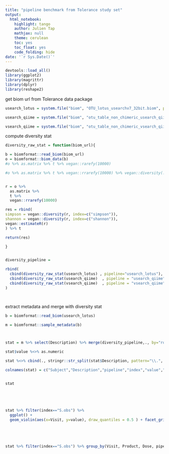 ```yaml
---
title: "pipeline benchmark from Tolerance study set"
output:
  html_notebook:
    highlight: tango
    author: Julien Tap
    mathjax: null
    theme: cerulean
    toc: yes
    toc_float: yes
    code_folding: hide
date: '`r Sys.Date()`'
---
```



```r

devtools::load_all()
library(ggplot2)
library(magrittr)
library(dplyr)
library(reshape2)

```


get biom url from Tolerance data package

```r

usearch_lotus = system.file("biom", "OTU_lotus_usearchv7_32bit.biom", package="Tolerance")

usearch_qiime = system.file("biom", "otu_table_non_chimeric_usearch_qiime.biom", package="Tolerance")

vsearch_qiime = system.file("biom", "otu_table_non_chimeric_vsearch_qiime.biom", package="Tolerance")


```


compute diversity stat

```r


diversity_raw_stat = function(biom_url){

b = biomformat::read_biom(biom_url)
o = biomformat::biom_data(b)
#o %>% as.matrix %>% t %>% vegan::rarefy(10000)

#o %>% as.matrix %>% t %>% vegan::rrarefy(10000) %>% vegan::diversity(., index="shannon") %>% rbind(shannon = ., o %>% as.matrix %>% t %>% vegan::rrarefy(10000) %>% vegan::estimateR()) %>% t


r = o %>% 
  as.matrix %>% 
  t %>% 
  vegan::rrarefy(10000) 

res = rbind(
simpson = vegan::diversity(r, index=c("simpson")),
shannon = vegan::diversity(r, index=c("shannon")),
vegan::estimateR(r)
) %>% t

return(res)

}


diversity_pipeline = 

rbind(
  cbind(diversity_raw_stat(usearch_lotus) , pipeline="usearch_lotus"),
  cbind(diversity_raw_stat(usearch_qiime)  , pipeline = "usearch_qiime"),
  cbind(diversity_raw_stat(vsearch_qiime)  , pipeline = "vsearch_qiime")
)




```

extract metadata and merge with diversity stat

```r


b = biomformat::read_biom(usearch_lotus)

m = biomformat::sample_metadata(b)



stat = m %>% select(Description) %>% merge(diversity_pipeline,., by="row.names", all.x = TRUE) %>% melt(id.vars=c("Row.names","Description","pipeline"))

stat$value %<>% as.numeric

stat %<>% cbind(., stringr::str_split(stat$Description, pattern="\\.", simplify = TRUE) )

colnames(stat) = c("Subject","Description","pipeline","index","value","Visit","Product","Dose")


stat






```


```r


stat %>% filter(index=="S.obs") %>% 
  ggplot() + 
  geom_violin(aes(x=Visit, y=value), draw_quantiles = 0.5 ) + facet_grid(pipeline~Product+Dose, scales = "free_y")





stat %>% filter(index=="S.obs") %>% group_by(Visit, Product, Dose, pipeline) %>% summarize(mean=mean(value)) %>% ggplot() +  geom_line(aes(y=mean, x=Visit, group=pipeline)) + facet_grid(pipeline~Product+Dose, scales = "free_y")




```

